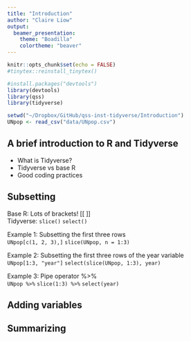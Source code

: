```yaml
---
title: "Introduction"
author: "Claire Liow"
output: 
  beamer_presentation:
    theme: "Boadilla"
    colortheme: "beaver"
---
```


```r
knitr::opts_chunk$set(echo = FALSE)
#tinytex::reinstall_tinytex()

#install.packages("devtools")
library(devtools)
library(qss)
library(tidyverse)

setwd("~/Dropbox/GitHub/qss-inst-tidyverse/Introduction")
UNpop <- read_csv("data/UNpop.csv")
```

## A brief introduction to R and Tidyverse

 - What is Tidyverse?
 - Tidyverse vs base R
 - Good coding practices

## Subsetting 

Base R: Lots of brackets! [[ ]]\
Tidyverse: `slice()` `select()`\

Example 1: Subsetting the first three rows\
`UNpop[c(1, 2, 3),]` `slice(UNpop, n = 1:3)`

Example 2: Subsetting the first three rows of the year variable\
`UNpop[1:3, "year"]` `select(slice(UNpop, 1:3), year)`\

Example 3: Pipe operator %>%\
`UNpop %>%`
    `slice(1:3) %>%`
    `select(year)`

## Adding variables 



## Summarizing 


